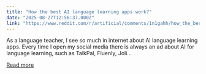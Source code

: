 ```yaml
---
title: "How the best AI language learning apps work?"
date: "2025-08-27T12:56:37.000Z"
link: "https://www.reddit.com/r/artificial/comments/1n1gahh/how_the_best_ai_language_learning_apps_work/"
---
```


As a language teacher, I see so much in internet about AI language learning apps. Every time I open my social media there is always an ad about AI for language learning, such as TalkPal, Fluenly, Joli...

[Read more](https://www.reddit.com/r/artificial/comments/1n1gahh/how_the_best_ai_language_learning_apps_work/)
